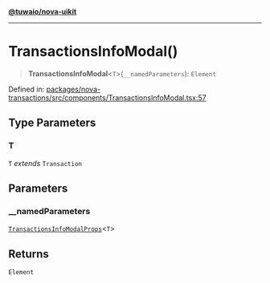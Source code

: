 [**@tuwaio/nova-uikit**](../../../README.md)

***

# TransactionsInfoModal()

> **TransactionsInfoModal**\<`T`\>(`__namedParameters`): `Element`

Defined in: [packages/nova-transactions/src/components/TransactionsInfoModal.tsx:57](https://github.com/TuwaIO/nova-uikit/blob/941686f5cef2d9d428cf81a1b76de3074dd4e31d/packages/nova-transactions/src/components/TransactionsInfoModal.tsx#L57)

## Type Parameters

### T

`T` *extends* `Transaction`

## Parameters

### \_\_namedParameters

[`TransactionsInfoModalProps`](../type-aliases/TransactionsInfoModalProps.md)\<`T`\>

## Returns

`Element`
